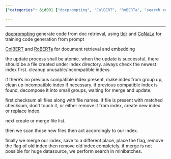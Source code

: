 ```yaml
---
{"categories": &id001 ["docprompting", "ColBERT", "RoBERTa", "search engine update", "file lists", "index scanning", "minibatches"], "category": "Search Engines", "date": "2022-12-13 18:09:13", "description": "This article discusses an efficient method for updating a search engine using advanced tools such as docprompting, ColBERT, and RoBERTa. The process involves managing file lists, scanning new files based on the index, merging, saving, and removing old indexes while also handling large datasets in minibatches when necessary.", "tags": *id001, "title": "Lazero Search Engine Update Logic"}

---
```


------

[docprompting](https://github.com/shuyanzhou/docprompting) generate code from doc retrieval, using [tldr](https://github.com/tldr-pages/tldr) and [CoNaLa](https://conala-corpus.github.io/) for training code generation from prompt

[ColBERT](https://medium.com/@varun030403/colbert-a-complete-guide-1552468335ae) and [RoBERTa](https://medium.com/dataseries/roberta-robustly-optimized-bert-pretraining-approach-d033464bd946) for document retrieval and embedding

the update process shall be atomic. when the update is successful, there should be a file created under index directory. always check the newest index first. cleanup unusable/incompatible indexs.

if there's no previous compatible index present, make index from group up, clean up incompatible index if necessary. if previous compatible index is found, decompose it into small groups, waiting for merge and update.

first checksum all files along with file names. if file is present with matched checksum, don't touch it, or either remove it from index, create new index or replace index.

next create or merge file list.

then we scan those new files then act accordingly to our index.

finally we merge our index, save to a different place, place the flag, remove the flag of old index then remove old index completely. if merge is not possible for huge datasource, we perform search in minibatches.

